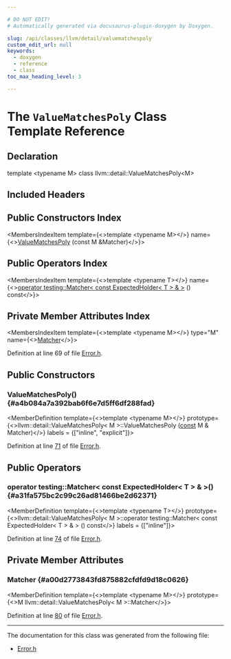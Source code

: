 ```yaml
---

# DO NOT EDIT!
# Automatically generated via docusaurus-plugin-doxygen by Doxygen.

slug: /api/classes/llvm/detail/valuematchespoly
custom_edit_url: null
keywords:
  - doxygen
  - reference
  - class
toc_max_heading_level: 3

---
```





# The `ValueMatchesPoly` Class Template Reference

<DoxygenPage pluginConfig={pluginConfig}>



## Declaration

<CodeBlock>template &lt;typename M&gt;
class llvm::detail::ValueMatchesPoly&lt;M&gt;</CodeBlock>

## Included Headers

<IncludesList>
<IncludesListItem
  filePath="llvm/Testing/Support/Error.h"
  permalink="/docs/api/files/include/include/llvm/include/llvm/testing/include/llvm/testing/support/error-h"
  isLocal="true" />
</IncludesList>

## Public Constructors Index

<MembersIndex>

<MembersIndexItem
  template={<>template &lt;typename M&gt;</>}
  name={<><a href="#a4b084a7a392bab6f6e7d5ff6df288fad">ValueMatchesPoly</a> (const M &amp;Matcher)</>}>
</MembersIndexItem>

</MembersIndex>

## Public Operators Index

<MembersIndex>

<MembersIndexItem
  template={<>template &lt;typename T&gt;</>}
  name={<><a href="#a31fa575bc2c99c26ad81466be2d62371">operator testing::Matcher&lt; const ExpectedHolder&lt; T &gt; &amp; &gt;</a> () const</>}>
</MembersIndexItem>

</MembersIndex>

## Private Member Attributes Index

<MembersIndex>

<MembersIndexItem
  template={<>template &lt;typename M&gt;</>}
  type="M"
  name={<><a href="#a00d2773843fd875882cfdfd9d18c0626">Matcher</a></>}>
</MembersIndexItem>

</MembersIndex>


Definition at line 69 of file <a href="/docs/api/files/include/include/llvm/include/llvm/testing/include/llvm/testing/support/error-h">Error.h</a>.

<SectionDefinition>

## Public Constructors

### ValueMatchesPoly() {#a4b084a7a392bab6f6e7d5ff6df288fad}

<MemberDefinition
  template={<>template &lt;typename M&gt;</>}
  prototype={<>llvm::detail::ValueMatchesPoly&lt; M &gt;::ValueMatchesPoly (<a href="/docs/api/files/lib/lib/target/lib/target/aarch64/aarch64promoteconstant-cpp/#a90f8350fecae261c25be85d38b451bff">const</a> M &amp; Matcher)</>}
  labels = {["inline", "explicit"]}>

Definition at line <a href="/docs/api/files/include/include/llvm/include/llvm/testing/include/llvm/testing/support/error-h/#l00071">71</a> of file <a href="/docs/api/files/include/include/llvm/include/llvm/testing/include/llvm/testing/support/error-h">Error.h</a>.
</MemberDefinition>

</SectionDefinition>

<SectionDefinition>

## Public Operators

### operator testing::Matcher&lt; const ExpectedHolder&lt; T &gt; &amp; &gt;() {#a31fa575bc2c99c26ad81466be2d62371}

<MemberDefinition
  template={<>template &lt;typename T&gt;</>}
  prototype={<>llvm::detail::ValueMatchesPoly&lt; M &gt;::operator testing::Matcher&lt; const ExpectedHolder&lt; T &gt; &amp; &gt; () const</>}
  labels = {["inline"]}>

Definition at line <a href="/docs/api/files/include/include/llvm/include/llvm/testing/include/llvm/testing/support/error-h/#l00074">74</a> of file <a href="/docs/api/files/include/include/llvm/include/llvm/testing/include/llvm/testing/support/error-h">Error.h</a>.
</MemberDefinition>

</SectionDefinition>

<SectionDefinition>

## Private Member Attributes

### Matcher {#a00d2773843fd875882cfdfd9d18c0626}

<MemberDefinition
  template={<>template &lt;typename M&gt;</>}
  prototype={<>M llvm::detail::ValueMatchesPoly&lt; M &gt;::Matcher</>}>

Definition at line <a href="/docs/api/files/include/include/llvm/include/llvm/testing/include/llvm/testing/support/error-h/#l00080">80</a> of file <a href="/docs/api/files/include/include/llvm/include/llvm/testing/include/llvm/testing/support/error-h">Error.h</a>.
</MemberDefinition>

</SectionDefinition>

<hr/>

The documentation for this class was generated from the following file:

<ul>
<li><a href="/docs/api/files/include/include/llvm/include/llvm/testing/include/llvm/testing/support/error-h">Error.h</a></li>
</ul>

</DoxygenPage>
